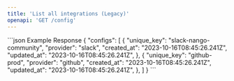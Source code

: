 ```yaml
---
title: 'List all integrations (Legacy)'
openapi: 'GET /config'
---
```


<ResponseExample>
  ```json Example Response
{
  "configs": [
    {
      "unique_key": "slack-nango-community",
      "provider": "slack",
      "created_at": "2023-10-16T08:45:26.241Z",
      "updated_at": "2023-10-16T08:45:26.241Z",
    },
    {
      "unique_key": "github-prod",
      "provider": "github",
      "created_at": "2023-10-16T08:45:26.241Z",
      "updated_at": "2023-10-16T08:45:26.241Z",
    },
  ]
}
  ```
</ResponseExample>
